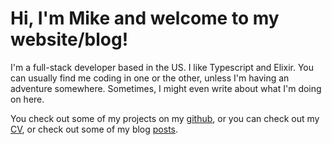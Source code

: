 # Hi, I'm Mike and welcome to my website/blog!

I'm a full-stack developer based in the US.
I like Typescript and Elixir. You can usually find me
coding in one or the other, unless I'm having an adventure somewhere.
Sometimes, I might even write about what I'm doing on here.

You check out some of my projects on my [github](https://github.com/mgrog),
or you can check out my [CV](cv), or check out some of my blog [posts](posts).
